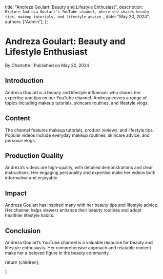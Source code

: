 
  title: "Andreza Goulart: Beauty and Lifestyle Enthusiast",
  description: `Explore Andreza Goulart's YouTube channel, where she shares beauty tips, makeup tutorials, and lifestyle advice.`,
  date: "May 20, 2024",
  authors: ["Admin"],
};

<h1>Andreza Goulart: Beauty and Lifestyle Enthusiast</h1>
<div className="text-sm text-gray-500 dark:text-gray-400">
  By Charlotte | Published on May 20, 2024
</div>

<section id="introduction">
  <h2>Introduction</h2>
  <span>
    Andreza Goulart is a beauty and lifestyle influencer who shares her
    expertise and tips on her YouTube channel. Andreza covers a range of topics
    including makeup tutorials, skincare routines, and lifestyle vlogs.
  </span>
</section>

<section id="content">
  <h2>Content</h2>
  <span>
    The channel features makeup tutorials, product reviews, and lifestyle tips.
    Popular videos include everyday makeup routines, skincare advice, and
    personal vlogs.
  </span>
</section>

<section id="production-quality">
  <h2>Production Quality</h2>
  <span>
    Andreza’s videos are high-quality, with detailed demonstrations and clear
    instructions. Her engaging personality and expertise make her videos both
    informative and enjoyable.
  </span>
</section>

<section id="impact">
  <h2>Impact</h2>
  <span>
    Andreza Goulart has inspired many with her beauty tips and lifestyle advice.
    Her channel helps viewers enhance their beauty routines and adopt healthier
    lifestyle habits.
  </span>
</section>

<section id="conclusion">
  <h2>Conclusion</h2>
  <span>
    Andreza Goulart’s YouTube channel is a valuable resource for beauty and
    lifestyle enthusiasts. Her comprehensive approach and relatable content make
    her a beloved figure in the beauty community.
  </span>
</section>

  return <MdxLayout>{children}</MdxLayout>;

}
